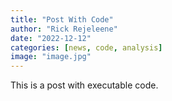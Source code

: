 ```yaml
---
title: "Post With Code"
author: "Rick Rejeleene"
date: "2022-12-12"
categories: [news, code, analysis]
image: "image.jpg"
---
```


This is a post with executable code.
